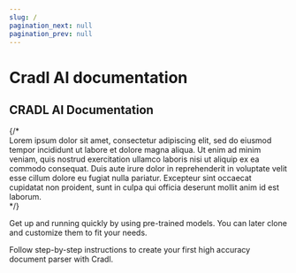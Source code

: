 ```yaml
---
slug: /
pagination_next: null
pagination_prev: null
---
```

# Cradl AI documentation
## CRADL AI Documentation



<BoxContainer>
  <Box border="none" padding="6px" background="none" width="400px">
    <HeaderText icon="/img/steps/01.svg" title="Build" text="Build and train high-accuracy document parsing models for any document." />
    <HeaderText icon="/img/steps/02.svg" title="Deploy" text="Deploy and integrate your model with developer-friendly REST APIs." />
    <HeaderText icon="/img/steps/03.svg" title="Improve" text="Continuously improve your deployed model over time with seamless feedback loops." />
  </Box>
</BoxContainer>
<Testcomp text="ewefdefefeffe"></Testcomp>
{/* <div style={{maxWidth: '75%'}}>
Lorem ipsum dolor sit amet, consectetur adipiscing elit, sed do eiusmod tempor incididunt ut labore et dolore magna aliqua. Ut enim ad minim veniam, quis nostrud exercitation ullamco laboris nisi ut aliquip ex ea commodo consequat. Duis aute irure dolor in reprehenderit in voluptate velit esse cillum dolore eu fugiat nulla pariatur. Excepteur sint occaecat cupidatat non proident, sunt in culpa qui officia deserunt mollit anim id est laborum.
</div> */}

<BoxContainer>
  <Box title="Quickstart" width="450px">
    <p>
        Get up and running quickly by using pre-trained models. You can later clone and customize them to fit your 
        needs.
    </p>
    <BoxAction text="Parse invoices and receipts" href="../get-started/parse-invoices-and-receipts" />
    <BoxAction text="Go to pre-trained models" href="https://app.cradl.ai/models" />
  </Box>

  <Box title="Build high accuracy parsers" width="450px">
    <p>
        Follow step-by-step instructions to create your first high accuracy document parser with Cradl.
    </p>
    <BoxAction text="Train a high accuracy model on large datasets" href="../get-started/train-high-accuracy-models-on-large-datasets" />
  </Box>

</BoxContainer>






